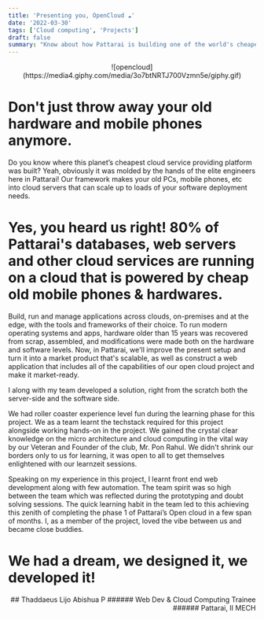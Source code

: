 ```yaml
---
title: 'Presenting you, OpenCloud ☁️'
date: '2022-03-30'
tags: ['Cloud computing', 'Projects']
draft: false
summary: "Know about how Pattarai is building one of the world's cheapest clouds services platform."
---
```


<div align="center">![opencloud](https://media4.giphy.com/media/3o7btNRTJ700Vzmn5e/giphy.gif)</div>

# Don't just throw away your old hardware and mobile phones anymore.

Do you know where this planet’s cheapest cloud service providing platform was built? Yeah, obviously it was molded by the hands of the elite engineers here in Pattarai! Our framework makes your old PCs, mobile phones, etc into cloud servers that can scale up to loads of your software deployment needs.

# Yes, you heard us right! 80% of Pattarai's databases, web servers and other cloud services are running on a cloud that is powered by cheap old mobile phones & hardwares.

Build, run and manage applications across clouds, on-premises and at the edge, with the tools and frameworks of their choice. To run modern operating systems and apps, hardware older than 15 years was recovered from scrap, assembled, and modifications were made both on the hardware and software levels. Now, in Pattarai, we'll improve the present setup and turn it into a market product that's scalable, as well as construct a web application that includes all of the capabilities of our open cloud project and make it market-ready.

I along with my team developed a solution, right from the scratch both the server-side and the software side.

We had roller coaster experience level fun during the learning phase for this project. We as a team learnt the techstack required for this project alongside working hands-on in the project. We gained the crystal clear knowledge on the micro architecture and cloud computing in the vital way by our Veteran and Founder of the club, Mr. Pon Rahul. We didn't shrink our borders only to us for learning, it was open to all to get themselves enlightened with our learnzeit sessions.

Speaking on my experience in this project, I learnt front end web development along with few automation. The team spirit was so high between the team which was reflected during the prototyping and doubt solving sessions. The quick learning habit in the team led to this achieving this zenith of completing the phase 1 of Pattarai’s Open cloud in a few span of months. I, as a member of the project, loved the vibe between us and became close buddies.

# We had a dream, we designed it, we developed it!

<div align="right">
## Thaddaeus Lijo Abishua P
###### Web Dev & Cloud Computing Trainee
###### Pattarai, II MECH

</div>
